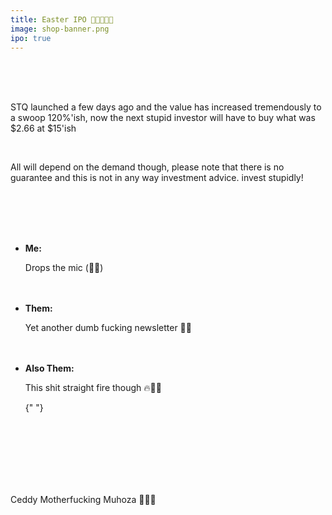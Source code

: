 ```yaml
---
title: Easter IPO 🍾💃💵🤖🚀
image: shop-banner.png
ipo: true
---
```


<Title style={{ textAlign: "center" }}>
  We have upgraded the IPO with an estimate of around $15-$23.
</Title>
<br />
<br />
<br />

<p>
  STQ launched a few days ago and the value has increased tremendously to a
  swoop 120%'ish, now the next stupid investor will have to buy what was $2.66
  at $15'ish
</p>
<br />

<p>
  All will depend on the demand though, please note that there is no guarantee
  and this is not in any way investment advice. invest stupidly!
</p>
<br />

<ul>
  <br />
  <br />
  <br />
  <li>
    <strong>Me:</strong> <p>Drops the mic (💋😘)</p>
  </li>
  <br />
  <br />
  <li>
    <strong>Them:</strong> <p>Yet another dumb fucking newsletter 🤦‍♂️</p>
  </li>
  <br />
  <br />
  <li>
    <strong>Also Them:</strong> <p>This shit straight fire though 🔥🥴💃</p>{" "}
  </li>
  <br />
  <br />
  <br />
</ul>

<br />
<br />
<br />
<p style={{ textAlign: "center" }}>Ceddy Motherfucking Muhoza 💩💩💩</p>
